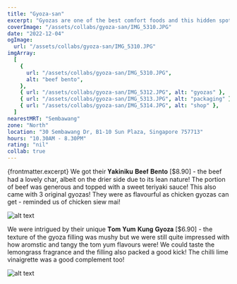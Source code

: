 ```yaml
---
title: "Gyoza-san"
excerpt: "Gyozas are one of the best comfort foods and this hidden spot at the basement of Sun Plaza offers some unique ones!"
coverImage: "/assets/collabs/gyoza-san/IMG_5310.JPG"
date: "2022-12-04"
ogImage:
  url: "/assets/collabs/gyoza-san/IMG_5310.JPG"
imgArray:
  [
    {
      url: "/assets/collabs/gyoza-san/IMG_5310.JPG",
      alt: "beef bento",
    },
    { url: "/assets/collabs/gyoza-san/IMG_5312.JPG", alt: "gyozas" },
    { url: "/assets/collabs/gyoza-san/IMG_5313.JPG", alt: "packaging" },
    { url: "/assets/collabs/gyoza-san/IMG_5314.JPG", alt: "shop" },
  ]
nearestMRT: "Sembawang"
zone: "North"
location: "30 Sembawang Dr, B1-10 Sun Plaza, Singapore 757713"
hours: "10.30AM - 8.30PM"
rating: "nil"
collab: true
---
```


{frontmatter.excerpt} We got their 𝐘𝐚𝐤𝐢𝐧𝐢𝐤𝐮 𝐁𝐞𝐞𝐟 𝐁𝐞𝐧𝐭𝐨 [$8.90] - the beef had a lovely char, albeit on the drier side due to its lean nature! The portion of beef was generous and topped with a sweet teriyaki sauce! This also came with 3 original gyozas! They were as flavourful as chicken gyozas can get - reminded us of chicken siew mai!

![alt text](/assets/collabs/gyoza-san/IMG_5314.JPG)

We were intrigued by their unique 𝐓𝐨𝐦 𝐘𝐮𝐦 𝐊𝐮𝐧𝐠 𝐆𝐲𝐨𝐳𝐚 [$6.90] - the texture of the gyoza filling was mushy but we were still quite impressed with how aromstic and tangy the tom yum flavours were! We could taste the lemongrass fragrance and the filling also packed a good kick! The chilli lime vinaigrette was a good complement too!

![alt text](/assets/collabs/gyoza-san/IMG_5312.JPG)

